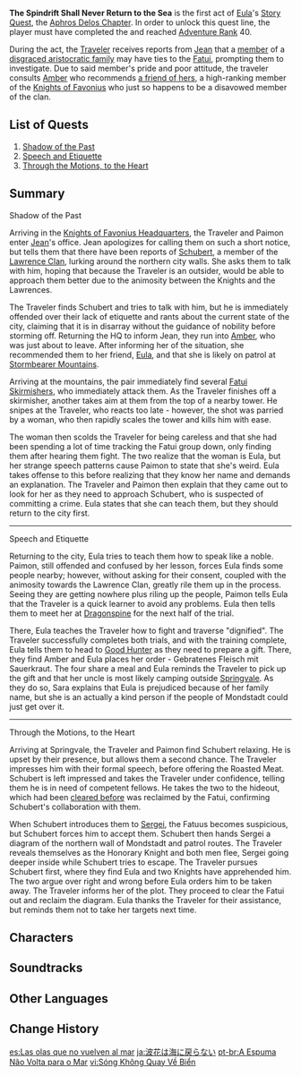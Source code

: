 {{Act Infobox
|image          = Story Card Aphros Delos Chapter Act I.png
|type           = Story
|chapter        = Aphros Delos Chapter
|actNum         = I
|character      = Eula
|ARReq          = 40
|archonQuestReq = [[Prologue]] Act III: [[Song of the Dragon and Freedom]]
}}
'''The Spindrift Shall Never Return to the Sea''' is the first act of [[Eula]]'s [[Story Quest]], the [[Aphros Delos Chapter]]. In order to unlock this quest line, the player must have completed the {{Quest|Song of the Dragon and Freedom}} and reached [[Adventure Rank]] 40.

During the act, the [[Traveler]] receives reports from [[Jean]] that a [[Schubert|member]] of a [[Lawrence Clan|disgraced aristocratic family]] may have ties to the [[Fatui]], prompting them to investigate. Due to said member's pride and poor attitude, the traveler consults [[Amber]] who recommends [[Eula|a friend of hers]], a high-ranking member of the [[Knights of Favonius]] who just so happens to be a disavowed member of the clan.

==List of Quests==
# [[Shadow of the Past]]
# [[Speech and Etiquette]]
# [[Through the Motions, to the Heart]]

==Summary==
;Shadow of the Past
Arriving in the [[Knights of Favonius Headquarters]], the Traveler and Paimon enter [[Jean]]'s office. Jean apologizes for calling them on such a short notice, but tells them that there have been reports of [[Schubert]], a member of the [[Lawrence Clan]], lurking around the northern city walls. She asks them to talk with him, hoping that because the Traveler is an outsider, would be able to approach them better due to the animosity between the Knights and the Lawrences.

The Traveler finds Schubert and tries to talk with him, but he is immediately offended over their lack of etiquette and rants about the current state of the city, claiming that it is in disarray without the guidance of nobility before storming off. Returning the HQ to inform Jean, they run into [[Amber]], who was just about to leave. After informing her of the situation, she recommended them to her friend, [[Eula]], and that she is likely on patrol at [[Stormbearer Mountains]].

Arriving at the mountains, the pair immediately find several [[Fatui Skirmishers]], who immediately attack them. As the Traveler finishes off a skirmisher, another takes aim at them from the top of a nearby tower. He snipes at the Traveler, who reacts too late - however, the shot was parried by a woman, who then rapidly scales the tower and kills him with ease.

The woman then scolds the Traveler for being careless and that she had been spending a lot of time tracking the Fatui group down, only finding them after hearing them fight. The two realize that the woman is Eula, but her strange speech patterns cause Paimon to state that she's weird. Eula takes offense to this before realizing that they know her name and demands an explanation. The Traveler and Paimon then explain that they came out to look for her as they need to approach Schubert, who is suspected of committing a crime. Eula states that she can teach them, but they should return to the city first.
----
;Speech and Etiquette
Returning to the city, Eula tries to teach them how to speak like a noble. Paimon, still offended and confused by her lesson, forces Eula finds some people nearby; however, without asking for their consent, coupled with the animosity towards the Lawrence Clan, greatly rile them up in the process. Seeing they are getting nowhere plus riling up the people, Paimon tells Eula that the Traveler is a quick learner to avoid any problems. Eula then tells them to meet her at [[Dragonspine]] for the next half of the trial.

There, Eula teaches the Traveler how to fight and traverse "dignified". The Traveler successfully completes both trials, and with the training complete, Eula tells them to head to [[Good Hunter]] as they need to prepare a gift. There, they find Amber and Eula places her order - Gebratenes Fleisch mit Sauerkraut. The four share a meal and Eula reminds the Traveler to pick up the gift and that her uncle is most likely camping outside [[Springvale]]. As they do so, Sara explains that Eula is prejudiced because of her family name, but she is an actually a kind person if the people of Mondstadt could just get over it.
----
;Through the Motions, to the Heart
Arriving at Springvale, the Traveler and Paimon find Schubert relaxing. He is upset by their presence, but allows them a second chance. The Traveler impresses him with their formal speech, before offering the Roasted Meat. Schubert is left impressed and takes the Traveler under confidence, telling them he is in need of competent fellows. He takes the two to the hideout, which had been [[Retrieve the Holy Lyre der Himmel|cleared before]] was reclaimed by the Fatui, confirming Schubert's collaboration with them.

When Schubert introduces them to [[Sergei]], the Fatuus becomes suspicious, but Schubert forces him to accept them. Schubert then hands Sergei a diagram of the northern wall of Mondstadt and patrol routes. The Traveler reveals themselves as the Honorary Knight and both men flee, Sergei going deeper inside while Schubert tries to escape. The Traveler pursues Schubert first, where they find Eula and two Knights have apprehended him. The two argue over right and wrong before Eula orders him to be taken away. The Traveler informs her of the plot. They proceed to clear the Fatui out and reclaim the diagram. Eula thanks the Traveler for their assistance, but reminds them not to take her targets next time.

==Characters==
{{Character Appearances|The Spindrift Shall Never Return to the Sea|type=Story Quest}}

==Soundtracks==
{{Soundtracks by Category Table|type=quest}}

==Other Languages==
{{Other Languages
|en      = The Spindrift Shall Never Return to the Sea
|zhs     = 浪花不再归海
|zhs_rm  = Lànghuā Bù Zài Guī Hǎi
|zht     = 浪花不再歸海
|zht_rm  = Lànghuā Bù Zài Guī Hǎi
|zh_tl   = Flower-Like Foam Will Not Return to the Sea
|ja      = 波花は海に戻らない
|ja_rm   = Namibana wa Umi ni Modoranai{{Assumed}}
|ja_tl   = Flower-Like Foam Will Not Return to the Sea
|ko      = 바다로 돌아가지 않는 파도
|ko_tl   = The Wave Never Return to the Sea
|es      = Las olas que no vuelven al mar
|es_tl   = The Waves That Don't Return to the Sea
|fr      = Vagues à la mer
|fr_tl   = Waves at the Sea
|fr_note = Alteration of {{fr|vague à l'âme|melancholy|wave to/at the soul,}} but "vacant soul" is the actual literal meaning since {{fr|vague}} is polysemic.
|ru      = Волны больше не возвратятся в море
|ru_tl   = Waves No Longer Return to the Sea
|th      = ฟองคลื่นไม่หวนคืนสู่ทะเล
|th_rm   = 
|th_tl   = 
|vi      = Sóng Không Quay Về Biển
|vi_tl   = 
|de      = Die Gischt dem Meer enthoben
|de_tl   = The Spray Lifted from The Sea
|id      = Buih Ombak Tidak Akan Kembali ke Laut
|id_tl   = The Spindrift Will Not Return to the Sea
|pt      = A Espuma Não Volta para o Mar
|pt_tl   = The Foam Doesn't Go Back to the Sea
|tr      = Dalga Esintileri Bir Daha Denize Dönmeyecek
|tr_tl   = 
|it      = Le Onde danzanti non torneranno mai al mare
|it_tl   = 
}}

==Change History==
{{Change History|1.5}}

[[es:Las olas que no vuelven al mar]]
[[ja:波花は海に戻らない]]
[[pt-br:A Espuma Não Volta para o Mar]]
[[vi:Sóng Không Quay Về Biển]]